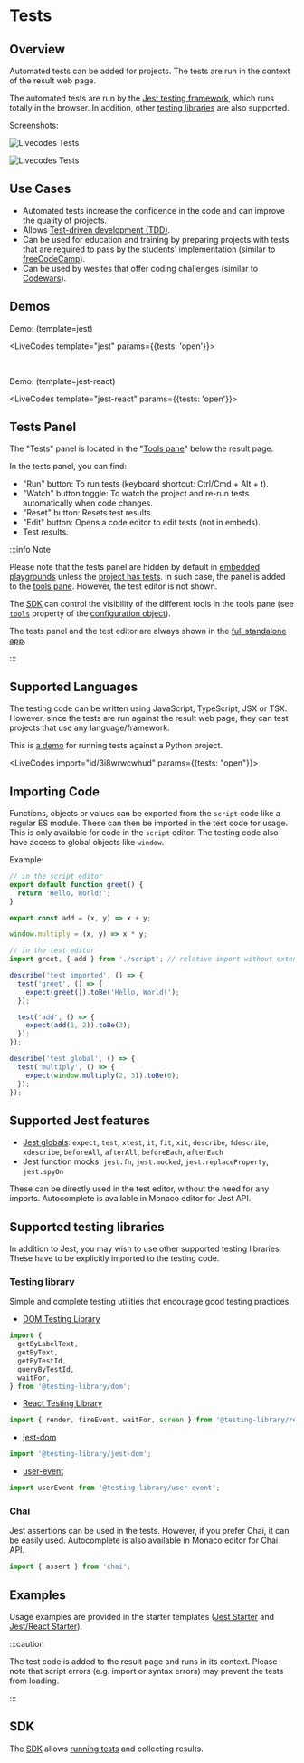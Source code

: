 # Tests


## Overview

Automated tests can be added for projects. The tests are run in the context of the result web page.

The automated tests are run by the <a href="https://jestjs.io/" target="_blank">Jest testing framework</a>, which runs totally in the browser. In addition, other [testing libraries](#supported-testing-libraries) are also supported.

Screenshots:

![Livecodes Tests](/img/screenshots/tests.jpg)

![Livecodes Tests](/img/screenshots/test-editor.jpg)

## Use Cases

- Automated tests increase the confidence in the code and can improve the quality of projects.
- Allows <a href="https://en.wikipedia.org/wiki/Test-driven_development" target="_blank">Test-driven development (TDD)</a>.
- Can be used for education and training by preparing projects with tests that are required to pass by the students' implementation (similar to <a href="https://www.freecodecamp.org/learn" target="_blank">freeCodeCamp</a>).
- Can be used by wesites that offer coding challenges (similar to <a href="https://www.codewars.com/" target="_blank">Codewars</a>).

## Demos

Demo: (template=jest)

<LiveCodes template="jest" params={{tests: 'open'}}></LiveCodes>

<p>&nbsp;</p>

Demo: (template=jest-react)

<LiveCodes template="jest-react" params={{tests: 'open'}}></LiveCodes>

## Tests Panel

The "Tests" panel is located in the "[Tools pane](./tools-pane.mdx)" below the result page.

In the tests panel, you can find:

- "Run" button: To run tests (keyboard shortcut: Ctrl/Cmd + Alt + t).
- "Watch" button toggle: To watch the project and re-run tests automatically when code changes.
- "Reset" button: Resets test results.
- "Edit" button: Opens a code editor to edit tests (not in embeds).
- Test results.

:::info Note

Please note that the tests panel are hidden by default in [embedded playgrounds](./embeds.mdx) unless the [project has tests](../configuration/configuration-object.mdx#tests). In such case, the panel is added to the [tools pane](./tools-pane.mdx). However, the test editor is not shown.

The [SDK](../sdk/index.mdx) can control the visibility of the different tools in the tools pane (see [`tools`](../configuration/configuration-object.mdx#tools) property of the [configuration object](../configuration/configuration-object.mdx)).

The tests panel and the test editor are always shown in the [full standalone app](../getting-started.mdx#standalone-app).

:::

## Supported Languages

The testing code can be written using JavaScript, TypeScript, JSX or TSX.
However, since the tests are run against the result web page, they can test projects that use any language/framework.

This is <a href="https://livecodes.io/?x=id/3i8wrwcwhud&tests" target="_blank">a demo</a> for running tests against a Python project.

<LiveCodes import="id/3i8wrwcwhud" params={{tests: "open"}}></LiveCodes>

## Importing Code

Functions, objects or values can be exported from the `script` code like a regular ES module.
These can then be imported in the test code for usage. This is only available for code in the `script` editor. The testing code also have access to global objects like `window`.

Example:

```js
// in the script editor
export default function greet() {
  return 'Hello, World!';
}

export const add = (x, y) => x + y;

window.multiply = (x, y) => x * y;
```

```js
// in the test editor
import greet, { add } from './script'; // relative import without extension

describe('test imported', () => {
  test('greet', () => {
    expect(greet()).toBe('Hello, World!');
  });

  test('add', () => {
    expect(add(1, 2)).toBe(3);
  });
});

describe('test global', () => {
  test('multiply', () => {
    expect(window.multiply(2, 3)).toBe(6);
  });
});
```

## Supported Jest features

- [Jest globals](https://jestjs.io/docs/api): `expect`, `test`, `xtest`, `it`, `fit`, `xit`, `describe`, `fdescribe`, `xdescribe`, `beforeAll`, `afterAll`, `beforeEach`, `afterEach`
- Jest function mocks: `jest.fn`, `jest.mocked`, `jest.replaceProperty`, `jest.spyOn`

These can be directly used in the test editor, without the need for any imports.
Autocomplete is available in Monaco editor for Jest API.

## Supported testing libraries

In addition to Jest, you may wish to use other supported testing libraries. These have to be explicitly imported to the testing code.

### Testing library

Simple and complete testing utilities that encourage good testing practices.

- <a href="https://testing-library.com/docs/dom-testing-library/intro" target="_blank">DOM Testing Library</a>

```js
import {
  getByLabelText,
  getByText,
  getByTestId,
  queryByTestId,
  waitFor,
} from '@testing-library/dom';
```

- <a href="https://testing-library.com/docs/react-testing-library/intro" target="_blank">React Testing Library</a>

```js
import { render, fireEvent, waitFor, screen } from '@testing-library/react';
```

- <a href="https://testing-library.com/docs/ecosystem-jest-dom" target="_blank">jest-dom</a>

```js
import '@testing-library/jest-dom';
```

- <a href="https://testing-library.com/docs/user-event/intro" target="_blank">user-event</a>

```js
import userEvent from '@testing-library/user-event';
```

### Chai

Jest assertions can be used in the tests. However, if you prefer Chai, it can be easily used.
Autocomplete is also available in Monaco editor for Chai API.

```js
import { assert } from 'chai';
```

## Examples

Usage examples are provided in the starter templates (<a href="pathname:///../?template=jest" target="_blank">Jest Starter</a> and <a href="pathname:///../?template=jest-react" target="_blank">Jest/React Starter</a>).

:::caution

The test code is added to the result page and runs in its context. Please note that script errors (e.g. import or syntax errors) may prevent the tests from loading.

:::

## SDK

The [SDK](../sdk/index.mdx) allows [running tests](../sdk/js-ts.mdx#runtests) and collecting results.
